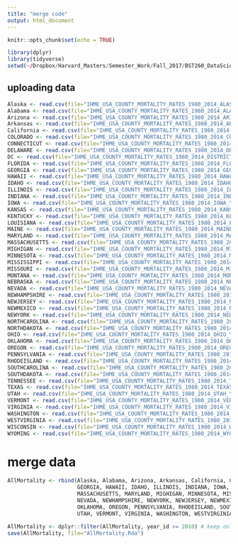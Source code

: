 ```yaml
---
title: "merge code"
output: html_document
---
```


```r
knitr::opts_chunk$set(echo = TRUE)
```

```r
library(dplyr)
library(tidyverse)
setwd(~/Dropbox/Harvard_Masters/Semester_Work/Fall_2017/BST260_DataScience/project)
```

## uploading data

```r
Alaska <- read.csv(file="IHME_USA_COUNTY_MORTALITY_RATES_1980_2014_ALASKA_Y2017M05D19.csv", header=TRUE, sep=",")
Alabama <- read.csv(file="IHME_USA_COUNTY_MORTALITY_RATES_1980_2014_ALABAMA_Y2017M05D19.csv", header=TRUE, sep=",")
Arizona <- read.csv(file="IHME_USA_COUNTY_MORTALITY_RATES_1980_2014_ARIZONA_Y2017M05D19.csv", header=TRUE, sep=",")
Arkansas <- read.csv(file="IHME_USA_COUNTY_MORTALITY_RATES_1980_2014_ARKANSAS_Y2017M05D19.csv", header=TRUE, sep=",")
California <- read.csv(file="IHME_USA_COUNTY_MORTALITY_RATES_1980_2014_CALIFORNIA_Y2017M05D19.csv", header=TRUE, sep=",")
COLORADO <- read.csv(file="IHME_USA_COUNTY_MORTALITY_RATES_1980_2014_COLORADO_Y2017M05D19.csv", header=TRUE, sep=",")
CONNECTICUT <- read.csv(file="IHME_USA_COUNTY_MORTALITY_RATES_1980_2014_CONNECTICUT_Y2017M05D19.csv", header=TRUE, sep=",")
DELAWARE <- read.csv(file="IHME_USA_COUNTY_MORTALITY_RATES_1980_2014_DELAWARE_Y2017M05D19.csv", header=TRUE, sep=",")
DC <- read.csv(file="IHME_USA_COUNTY_MORTALITY_RATES_1980_2014_DISTRICT_OF_COLUMBIA_Y2017M05D19.csv", header=TRUE, sep=",")
FLORIDA <- read.csv(file="IHME_USA_COUNTY_MORTALITY_RATES_1980_2014_FLORIDA_Y2017M05D19.csv", header=TRUE, sep=",")
GEORGIA <- read.csv(file="IHME_USA_COUNTY_MORTALITY_RATES_1980_2014_GEORGIA_Y2017M05D19.csv", header=TRUE, sep=",")
HAWAII <- read.csv(file="IHME_USA_COUNTY_MORTALITY_RATES_1980_2014_HAWAII_Y2017M05D19.csv", header=TRUE, sep=",")
IDAHO <- read.csv(file="IHME_USA_COUNTY_MORTALITY_RATES_1980_2014_IDAHO_Y2017M05D19.csv", header=TRUE, sep=",")
ILLINOIS <- read.csv(file="IHME_USA_COUNTY_MORTALITY_RATES_1980_2014_ILLINOIS_Y2017M05D19.csv", header=TRUE, sep=",")
INDIANA <- read.csv(file="IHME_USA_COUNTY_MORTALITY_RATES_1980_2014_INDIANA_Y2017M05D19.csv", header=TRUE, sep=",")
IOWA <- read.csv(file="IHME_USA_COUNTY_MORTALITY_RATES_1980_2014_IOWA_Y2017M05D19.csv", header=TRUE, sep=",")
KANSAS <- read.csv(file="IHME_USA_COUNTY_MORTALITY_RATES_1980_2014_KANSAS_Y2017M05D19.csv", header=TRUE, sep=",")
KENTUCKY <- read.csv(file="IHME_USA_COUNTY_MORTALITY_RATES_1980_2014_KENTUCKY_Y2017M05D19.csv", header=TRUE, sep=",")
LOUISIANA <- read.csv(file="IHME_USA_COUNTY_MORTALITY_RATES_1980_2014_LOUISIANA_Y2017M05D19.csv", header=TRUE, sep=",")
MAINE <- read.csv(file="IHME_USA_COUNTY_MORTALITY_RATES_1980_2014_MAINE_Y2017M05D19.csv", header=TRUE, sep=",")
MARYLAND <- read.csv(file="IHME_USA_COUNTY_MORTALITY_RATES_1980_2014_MARYLAND_Y2017M05D19.csv", header=TRUE, sep=",")
MASSACHUSETTS <- read.csv(file="IHME_USA_COUNTY_MORTALITY_RATES_1980_2014_MASSACHUSETTS_Y2017M05D19.csv", header=TRUE, sep=",")
MIGHIGAN <- read.csv(file="IHME_USA_COUNTY_MORTALITY_RATES_1980_2014_MICHIGAN_Y2017M05D19.csv", header=TRUE, sep=",")
MINNESOTA <- read.csv(file="IHME_USA_COUNTY_MORTALITY_RATES_1980_2014_MINNESOTA_Y2017M05D19.csv", header=TRUE, sep=",")
MISSISSIPPI <- read.csv(file="IHME_USA_COUNTY_MORTALITY_RATES_1980_2014_MISSISSIPPI_Y2017M05D19.csv", header=TRUE, sep=",")
MISSOURI <- read.csv(file="IHME_USA_COUNTY_MORTALITY_RATES_1980_2014_MISSOURI_Y2017M05D19.csv", header=TRUE, sep=",")
MONTANA <- read.csv(file="IHME_USA_COUNTY_MORTALITY_RATES_1980_2014_MONTANA_Y2017M05D19.csv", header=TRUE, sep=",")
NEBRASKA <- read.csv(file="IHME_USA_COUNTY_MORTALITY_RATES_1980_2014_NEBRASKA_Y2017M05D19.csv", header=TRUE, sep=",")
NEVADA <- read.csv(file="IHME_USA_COUNTY_MORTALITY_RATES_1980_2014_NEVADA_Y2017M05D19.csv", header=TRUE, sep=",")
NEWHAMPSHIRE <- read.csv(file="IHME_USA_COUNTY_MORTALITY_RATES_1980_2014_NEW_HAMPSHIRE_Y2017M05D19.csv", header=TRUE, sep=",")
NEWJERSEY <- read.csv(file="IHME_USA_COUNTY_MORTALITY_RATES_1980_2014_NEW_JERSEY_Y2017M05D19.csv", header=TRUE, sep=",")
NEWMEXICO <- read.csv(file="IHME_USA_COUNTY_MORTALITY_RATES_1980_2014_NEW_MEXICO_Y2017M05D19.csv", header=TRUE, sep=",")
NEWYORK <- read.csv(file="IHME_USA_COUNTY_MORTALITY_RATES_1980_2014_NEW_YORK_Y2017M05D19.csv", header=TRUE, sep=",")
NORTHCAROLINA <- read.csv(file="IHME_USA_COUNTY_MORTALITY_RATES_1980_2014_NORTH_CAROLINA_Y2017M05D19.csv", header=TRUE, sep=",")
NORTHDAKOTA <- read.csv(file="IHME_USA_COUNTY_MORTALITY_RATES_1980_2014_NORTH_DAKOTA_Y2017M05D19.csv", header=TRUE, sep=",")
OHIO <- read.csv(file="IHME_USA_COUNTY_MORTALITY_RATES_1980_2014_OHIO_Y2017M05D19.csv", header=TRUE, sep=",")
OKLAHOMA <- read.csv(file="IHME_USA_COUNTY_MORTALITY_RATES_1980_2014_OKLAHOMA_Y2017M05D19.csv", header=TRUE, sep=",")
OREGON <- read.csv(file="IHME_USA_COUNTY_MORTALITY_RATES_1980_2014_OREGON_Y2017M05D19.csv", header=TRUE, sep=",")
PENNSYLVANIA <- read.csv(file="IHME_USA_COUNTY_MORTALITY_RATES_1980_2014_PENNSYLVANIA_Y2017M05D19.csv", header=TRUE, sep=",")
RHODEISLAND <- read.csv(file="IHME_USA_COUNTY_MORTALITY_RATES_1980_2014_RHODE_ISLAND_Y2017M05D19.csv", header=TRUE, sep=",")
SOUTHCAROLINA <- read.csv(file="IHME_USA_COUNTY_MORTALITY_RATES_1980_2014_SOUTH_CAROLINA_Y2017M05D19.csv", header=TRUE, sep=",")
SOUTHDAKOTA <- read.csv(file="IHME_USA_COUNTY_MORTALITY_RATES_1980_2014_SOUTH_DAKOTA_Y2017M05D19.csv", header=TRUE, sep=",")
TENNESSEE <- read.csv(file="IHME_USA_COUNTY_MORTALITY_RATES_1980_2014_TENNESSEE_Y2017M05D19.csv", header=TRUE, sep=",")
TEXAS <- read.csv(file="IHME_USA_COUNTY_MORTALITY_RATES_1980_2014_TEXAS_Y2017M05D19.csv", header=TRUE, sep=",")
UTAH <- read.csv(file="IHME_USA_COUNTY_MORTALITY_RATES_1980_2014_UTAH_Y2017M05D19.csv", header=TRUE, sep=",")
VERMONT <- read.csv(file="IHME_USA_COUNTY_MORTALITY_RATES_1980_2014_VERMONT_Y2017M05D19.csv", header=TRUE, sep=",")
VIRGINIA <- read.csv(file="IHME_USA_COUNTY_MORTALITY_RATES_1980_2014_VIRGINIA_Y2017M05D19.csv", header=TRUE, sep=",")
WASHINGTON <- read.csv(file="IHME_USA_COUNTY_MORTALITY_RATES_1980_2014_WASHINGTON_Y2017M05D19.csv", header=TRUE, sep=",")
WESTVIRGINIA <- read.csv(file="IHME_USA_COUNTY_MORTALITY_RATES_1980_2014_WEST_VIRGINIA_Y2017M05D19.csv", header=TRUE, sep=",")
WISCONSIN <- read.csv(file="IHME_USA_COUNTY_MORTALITY_RATES_1980_2014_WISCONSIN_Y2017M05D19.csv", header=TRUE, sep=",")
WYOMING <- read.csv(file="IHME_USA_COUNTY_MORTALITY_RATES_1980_2014_WYOMING_Y2017M05D19.csv", header=TRUE, sep=",")
```

# merge data
```r
AllMortality <- rbind(Alaska, Alabama, Arizona, Arkansas, California, COLORADO, CONNECTICUT, DELAWARE, DC, FLORIDA, 
                      GEORGIA, HAWAII, IDAHO, ILLINOIS, INDIANA, IOWA, KANSAS, KENTUCKY, LOUISIANA, MAINE, 
                      MASSACHUSETTS, MARYLAND, MIGHIGAN, MINNESOTA, MISSISSIPPI, MISSOURI, MONTANA, NEBRASKA, 
                      NEVADA, NEWHAMPSHIRE, NEWYORK, NEWJERSEY, NEWMEXICO, NORTHCAROLINA, NORTHDAKOTA, OHIO, 
                      OKLAHOMA, OREGON, PENNSYLVANIA, RHODEISLAND, SOUTHCAROLINA, SOUTHDAKOTA, TENNESSEE, TEXAS, 
                      UTAH, VERMONT, VIRGINIA, WASHINGTON, WESTVIRGINIA, WISCONSIN, WYOMING) #merge all 51 states

AllMortality <- dplyr::filter(AllMortality, year_id >= 2010) # keep only data from 2010 - 2014
save(AllMortality, file="AllMortality.Rda")
```

